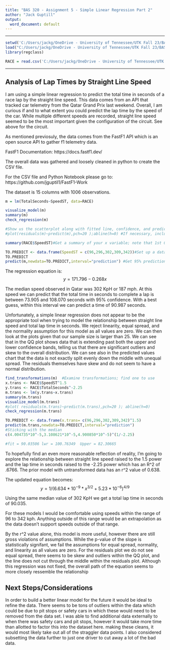 ---
title: "BAS 320 - Assignment 5 - Simple Linear Regression Part 2"
author: "Jack Guptill"
output:
  word_document: default
---


************************************************************************************

```{r reading in data for assignment2}
setwd('C:/Users/jackg/OneDrive - University of Tennessee/UTK Fall 23/BAS 320/Homework Files')  #This should output the path to your BAS folder; change with Session, Set Working Directory if not
load("C:/Users/jackg/OneDrive - University of Tennessee/UTK Fall 23/BAS 320/Homework Files/Assignment 1/BAS320datasets.RData")  #Note updated .RData from from Assignment 2
library(regclass)

RACE = read.csv('C:/Users/jackg/OneDrive - University of Tennessee/UTK Fall 23/Code/race_laps_sub.csv')
```

************************************************************************************
## Analysis of Lap Times by Straight Line Speed

I am using a simple linear regression to predict the total time in seconds of a race lap by the straight line speed. This data comes from an API that tracked car telemetry from the Qatar Grand Prix last weekend. Overall, I am curious if and to what extent you could predict the lap time by the speed of the car. While multiple different speeds are recorded, straight line speed seemed to be the most important given the configuration of the circuit. See above for the circuit.  

As mentioned previosuly, the data comes from the FastF1 API which is an open source API to gather f1 telemetry data.

FastF1 Documentation: https://docs.fastf1.dev/

The overall data was gathered and loosely cleaned in python to create the CSV file. 

For the CSV file and Python Notebook please go to: https://github.com/jguptil1/FastF1-Work

The dataset is 15 columns with 1006 observations. 
```{r model using original variables}
m = lm(TotalSeconds~SpeedST, data=RACE)

visualize_model(m)
summary(m)
check_regression(m)

#Show us the scatterplot along with fitted line, confidence, and prediction intervals
#plot(residuals(m)~predict(m),pch=20 );abline(h=0) #If necessary, include a more detailed residuals plot

summary(RACE$SpeedST)#Get a summary of your x variable; note that 1st Qu, Median, and 3rd Qu for below

```
```{r Prediction 1 }
TO.PREDICT <- data.frame(SpeedST = c(96,296,302,309,342))#Set up a dataframe so you can predict at the 25th, 50th, and 75th percentiles of x
TO.PREDICT
predict(m,newdata=TO.PREDICT,interval="prediction") #Get 95% prediction intervals
```

The regression equation is: 
$$ y = 171.796 - 0.268x $$

The median speed observed in Qatar was 302 KpH or 187 mph. At this speed we can predict that the total time in seconds to complete a lap is between 73.905 and 108.070 seconds with 95% confidence. With a best guess, within this interval we can predict a time of 90.987 seconds. 

Unfortunately, a simple linear regression does not appear to be the appropriate tool when trying to model the relationship between straight line speed and total lap time in seconds. We reject linearity, equal spread, and the normality assumption for this model as all values are zero. We can then look at the plots given that our sample size is larger than 25. We can see that in the QQ plot shows data that is extending past both the upper and lower confidence bands, telling us that there are significant outliers and skew to the overall distribution. We can see also in the predicted values chart that the data is not exactly split evenly down the middle with unequal spread. The residuals themselves have skew and do not seem to have a normal distribution. 



```{r try transformations}
find_transformations(m)  #Examine transformations; find one to use
x.trans <- RACE$SpeedST^1.5
y.trans <- RACE$TotalSeconds^-2.25
m.trans <- lm(y.trans~x.trans)
summary(m.trans)
visualize_model(m.trans)
#plot( residuals(m.trans)~predict(m.trans),pch=20 ); abline(h=0)
check_regression(m.trans)

```


```{r Prediction 2}
TO.PREDICT <- data.frame(x.trans= c(96,296,302,309,342)^1.5)
predict(m.trans,newdata=TO.PREDICT,interval="prediction") 
#Sticking with the median
c(4.004735*10^-5,3.108621*10^-5,4.900850*10^-5)^(1/-2.25)

#fit = 90.03506 lwr = 100.76349  Upper = 82.30665
```




To hopefully find an even more reasonable reflection of reality, I'm going to explore the relationship between straight line speed raised to the 1.5 power and the lap time in seconds raised to the -2.25 power which has an R^2 of .6766. The prior model with untransformed data has an r^2 value of 0.638. 

The updated equation becomes: 
$$ y = 1/(6.634 * 10^{-9}*x^{3/2}+5.23*10^{-6})^{4/9}$$

Using the same median value of 302 KpH we get a total lap time in seconds of 90.035. 

For these models I would be comfortable using speeds within the range of 96 to 342 kph. Anything outside of this range would be an extrapolation as the data doesn't support speeds outside of that range.  

By the r^2 value alone, this model is more useful, however there are still gross violations of assumptions. While the p-value of the slope is statistically signifant, we fail the assumptions for equal spread, normality, and linearity as all values are zero. For the residuals plot we do not see equal spread, there seems to be skew and outliers within the QQ plot, and the line does not cut through the middle within the residuals plot. Although this regression was not fixed, the overall path of the equation seems to more closely ressemble the relationship

## Next Steps/Considerations

In order to build a better linear model for the future it would be ideal to refine the data. There seems to be tons of outliers within the data which could be due to pit stops or safety cars in which these would need to be removed from the data set. I was able to find additional data externally to when there was safety cars and pit stops, however it would take more time than allotted to factor this into the dataset here. making these cleans, it would most likely take out all of the straggler data points. I also considered subsetting the data further to just one driver to cut away a lot of the bad data. 



